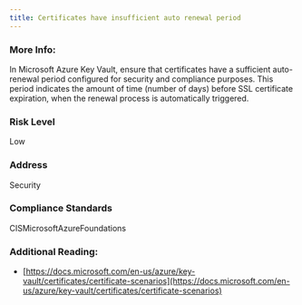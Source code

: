 ```yaml
---
title: Certificates have insufficient auto renewal period
---
```


### More Info:

In Microsoft Azure Key Vault, ensure that certificates have a sufficient auto-renewal period configured for security and compliance purposes. This period indicates the amount of time (number of days) before SSL certificate expiration, when the renewal process is automatically triggered.

### Risk Level

Low

### Address

Security

### Compliance Standards

CISMicrosoftAzureFoundations

### Additional Reading:

- [https://docs.microsoft.com/en-us/azure/key-vault/certificates/certificate-scenarios](https://docs.microsoft.com/en-us/azure/key-vault/certificates/certificate-scenarios)
